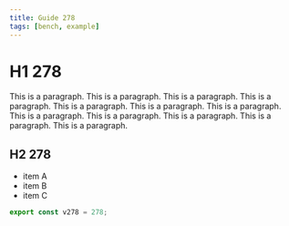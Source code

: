 ```yaml
---
title: Guide 278
tags: [bench, example]
---
```


# H1 278

This is a paragraph. This is a paragraph. This is a paragraph. This is a paragraph. This is a paragraph. This is a paragraph. This is a paragraph. This is a paragraph. This is a paragraph. This is a paragraph. This is a paragraph. This is a paragraph. 

## H2 278

- item A
- item B
- item C

```ts
export const v278 = 278;
```